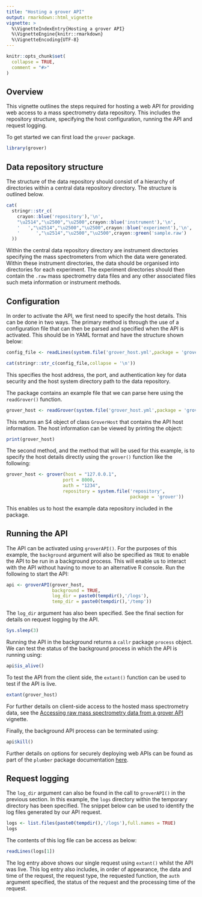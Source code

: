 ```yaml
---
title: "Hosting a grover API"
output: rmarkdown::html_vignette
vignette: >
  %\VignetteIndexEntry{Hosting a grover API}
  %\VignetteEngine{knitr::rmarkdown}
  %\VignetteEncoding{UTF-8}
---
```


```r
knitr::opts_chunk$set(
  collapse = TRUE,
  comment = "#>"
)
```

## Overview

This vignette outlines the steps required for hosting a web API for providing web access to a mass spectrometry data repository.
This includes the repository structure, specifying the host configuration, running the API and request logging.

To get started we can first load the `grover` package.

```r
library(grover)
```

## Data repository structure

The structure of the data repository should consist of a hierarchy of directories within a central data repository directory.
The structure is outlined below.

```r
cat(
  stringr::str_c(
    crayon::blue('repository'),'\n',
    "\u2514","\u2500","\u2500",crayon::blue('instrument'),'\n',
    '   ',"\u2514","\u2500","\u2500",crayon::blue('experiment'),'\n',
    '      ',"\u2514","\u2500","\u2500",crayon::green('sample.raw')
  ))
```

Within the central data repository directory are instrument directories specifying the mass spectrometers from which the data were generated.
Within these instrument directories, the data should be organised into directories for each experiment.
The experiment directories should then contain the `.raw` mass spectrometry data files and any other associated files such meta information or instrument methods.

## Configuration

In order to activate the API, we first need to specify the host details.
This can be done in two ways.
The primary method is through the use of a configuration file that can then be parsed and specified when the API is activated.
This should be in YAML format and have the structure shown below:

```r
config_file <- readLines(system.file('grover_host.yml',package = 'grover'))

cat(stringr::str_c(config_file,collapse = '\n'))
```

This specifies the host address, the port, and authentication key for data security and the host system directory path to the data repository.

The package contains an example file that we can parse here using the `readGrover()` function.

```r
grover_host <- readGrover(system.file('grover_host.yml',package = 'grover'))
```

This returns an S4 object of class `GroverHost` that contains the API host information.
The host information can be viewed by printing the object:

```r
print(grover_host)
```

The second method, and the method that will be used for this example, is to specify the host details directly using the `grover()` function like the following:

```r
grover_host <- grover(host = "127.0.0.1",
                     port = 8000,
                     auth = "1234",
                     repository = system.file('repository',
                                              package = 'grover'))
```

This enables us to host the example data repository included in the package.

## Running the API

The API can be activated using `groverAPI()`. 
For the purposes of this example, the `background` argument will also be specified as `TRUE` to enable the API to be run in a background process.
This will enable us to interact with the API without having to move to an alternative R console.
Run the following to start the API:

```r
api <- groverAPI(grover_host,
                 background = TRUE,
                 log_dir = paste0(tempdir(),'/logs'),
                 temp_dir = paste0(tempdir(),'/temp'))
```

The `log_dir` argument has also been specified.
See the final section for details on request logging by the API.

```r
Sys.sleep(3)
```

Running the API in the background returns a `callr` package `process` object. 
We can test the status of the background process in which the API is running using:

```r
api$is_alive()
```

To test the API from the client side, the `extant()` function can be used to test if the API is live.

```r
extant(grover_host)
```

For further details on client-side access to the hosted mass spectrometry data, see the [Accessing raw mass spectrometry data from a grover API](client-usage.html) vignette.

Finally, the background API process can be terminated using:

```r
api$kill()
```

Further details on options for securely deploying web APIs can be found as part of the `plumber` package documentation [here](https://www.rplumber.io/articles/hosting.html).

## Request logging

The `log_dir` argument can also be found in the call to `groverAPI()` in the previous section.
In this example, the `logs` directory within the temporary directory has been specified.
The snippet below can be used to identify the log files generated by our API request.

```r
logs <- list.files(paste0(tempdir(),'/logs'),full.names = TRUE)
logs
```

The contents of this log file can be access as below: 

```r
readLines(logs[1])
```

The log entry above shows our single request using `extant()` whilst the API was live.
This log entry also includes, in order of appearance, the data and time of the request, the request type, the requested function, the `auth` argument specified, the status of the request and the processing time of the request. 